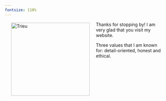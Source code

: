 ```yaml
---
fontsize: 110%
---
```


<img src="images/profile-photo.png" alt="Trieu" width="249" height="230" style="float:left;margin:3px 20px"/>

Thanks for stopping by! I am very glad that you visit my website. 

Three values that I am known for: detail-oriented, honest and ethical.


